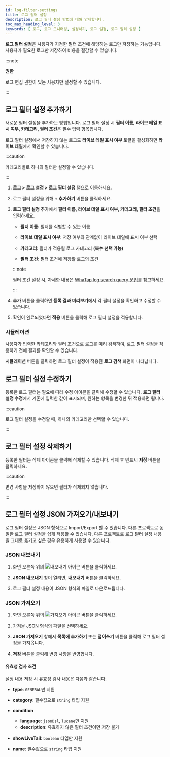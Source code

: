 ```yaml
---
id: log-filter-settings
title: 로그 필터 설정
description: 로그 필터 설정 방법에 대해 안내합니다. 
toc_max_heading_level: 3
keywords: [ 로그, 로그 모니터링, 설정하기, 로그 설정, 로그 필터 설정 ]
---
```


**로그 필터 설정**은 사용자가 지정한 필터 조건에 해당하는 로그만 저장하는 기능입니다. 사용자가 필요한 로그만 저장하여 비용을 절감할 수 있습니다. 

:::note

**권한**

로그 편집 권한이 있는 사용자만 설정할 수 있습니다.

:::

## 로그 필터 설정 추가하기

새로운 필터 설정을 추가하는 방법입니다. 로그 필터 설정 시 **필터 이름, 라이브 테일 표시 여부, 카테고리, 필터 조건**은 필수 입력 항목입니다.

로그 필터 설정에서 저장하지 않는 로그도 **라이브 테일 표시 여부** 토글을 활성화하면 **라이브 테일**에서 확인할 수 있습니다.  

:::caution

카테고리별로 하나의 필터만 설정할 수 있습니다.

:::

1. **로그 > 로그 설정 > 로그 필터 설정** 탭으로 이동하세요.

1. 로그 필터 설정을 위해 **+ 추가하기** 버튼을 클릭하세요.

1. **로그 필터 설정 추가**에서 **필터 이름, 라이브 테일 표시 여부, 카테고리, 필터 조건**을 입력하세요.

    - **필터 이름**: 필터를 식별할 수 있는 이름

    - **라이브 테일 표시 여부**: 저장 여부와 관계없이 라이브 테일에 표시 여부 선택

    - **카테고리**: 필터가 적용될 로그 카테고리 **(복수 선택 가능)**

    - **필터 조건**: 필터 조건에 저장할 로그의 조건
    
    :::note
    
    필터 조건 설정 시, 자세한 내용은 [WhaTap log search query 문법](https://docs.whatap.io/log/log-search-query)를 참고하세요.
    
    :::
    
1. **추가** 버튼을 클릭하면 **등록 결과 미리보기**에서 각 필터 설정을 확인하고 수정할 수 있습니다.

1. 확인이 완료되었다면 **적용** 버튼을 클릭해 로그 필터 설정을 적용합니다.

### 시뮬레이션

사용자가 입력한 카테고리와 필터 조건으로 로그를 미리 검색하여, 로그 필터 설정을 적용하기 전에 결과를 확인할 수 있습니다.

**시뮬레이션** 버튼을 클릭하면 로그 필터 설정이 적용된 **로그 검색** 화면이 나타납니다. 

## 로그 필터 설정 수정하기

등록한 로그 필터는 필요에 따라 수정 아이콘을 클릭해 수정할 수 있습니다. **로그 필터 설정 수정**에서 기존에 입력한 값이 표시되며, 원하는 항목을 변경한 뒤 적용하면 됩니다.

:::caution

로그 필터 설정을 수정할 때, 하나의 카테고리만 선택할 수 있습니다.

:::

## 로그 필터 설정 삭제하기

등록한 필터는 삭제 아이콘을 클릭해 삭제할 수 있습니다. 삭제 후 반드시 **저장** 버튼을 클릭하세요.

:::caution

변경 사항을 저장하지 않으면 필터가 삭제되지 않습니다. 

:::

## 로그 필터 설정 JSON 가져오기/내보내기

로그 필터 설정은 JSON 형식으로 Import/Export 할 수 있습니다. 다른 프로젝트로 동일한 로그 필터 설정을 쉽게 적용할 수 있습니다. 
다른 프로젝트로 로그 필터 설정 내용을 그대로 옮기고 싶은 경우 유용하게 사용할 수 있습니다.

### JSON 내보내기

1. 화면 오른쪽 위의 ![내보내기 아이콘](/img/ic-json-export.svg) 버튼을 클릭하세요.

1. **JSON 내보내기** 창이 열리면, **내보내기** 버튼을 클릭하세요. 

1. 로그 필터 설정 내용이 JSON 형식의 파일로 다운로드됩니다.

### JSON 가져오기

1. 화면 오른쪽 위의 ![가져오기 아이콘](/img/ic-json-import.svg) 버튼을 클릭하세요.

1. 가져올 JSON 형식의 파일을 선택하세요. 

1. **JSON 가져오기** 창에서 **목록에 추가하기** 또는 **덮어쓰기** 버튼을 클릭해 로그 필터 설정을 가져옵니다.

1. **저장** 버튼을 클릭해 변경 사항을 반영합니다.

#### 유효성 검사 조건

설정 내용 저장 시 유효성 검사 내용은 다음과 같습니다. 

- **type**: `GENERAL`만 지원

- **category**: 필수값으로 `string` 타입 지원

- **condition**
    - **language**: `jsonDsl`, `lucene`만 지원
    - **description**: 유효하지 않은 필터 조건이면 저장 불가

- **showLiveTail**: `boolean` 타입만 지원

- **name**: 필수값으로 `string` 타입 지원